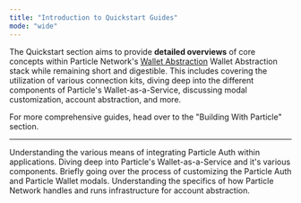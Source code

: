 ```yaml
---
title: "Introduction to Quickstart Guides"
mode: "wide"
---
```


The Quickstart section aims to provide **detailed overviews** of core concepts within Particle Network's [Wallet Abstraction](doc:wallet-abstraction) Wallet Abstraction stack while remaining short and digestible. This includes covering the utilization of various connection kits, diving deep into the different components of Particle's Wallet-as-a-Service, discussing modal customization, account abstraction, and more.

<Tip>For more comprehensive guides, head over to the "Building With Particle" section.</Tip>

***

<CardGroup cols={2}>
  <Card title="Connection Kits" icon="ethernet" href="https://developers.particle.network/docs/connection-kits">
    Understanding the various means of integrating Particle Auth within applications.
  </Card>
  <Card title="Wallet-as-a-Serviced" icon="wallet" href="https://developers.particle.network/docs/wallet-as-a-service">
    Diving deep into Particle's Wallet-as-a-Service and it's various components.
  </Card>
   <Card title="Customization" icon="palette" href="https://developers.particle.network/docs/customization">
    Briefly going over the process of customizing the Particle Auth and Particle Wallet modals.
  </Card>
    <Card title="Account Abstraction" icon="credit-card" href="https://developers.particle.network/docs/account-abstraction">
    Understanding the specifics of how Particle Network handles and runs infrastructure for account abstraction.
  </Card>
</CardGroup>
